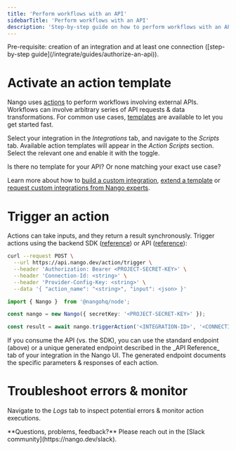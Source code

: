 ```yaml
---
title: 'Perform workflows with an API'
sidebarTitle: 'Perform workflows with an API'
description: 'Step-by-step guide on how to perform workflows with an API (using an action template).'
---
```


<Info>
Pre-requisite: creation of an integration and at least one connection ([step-by-step guide](/integrate/guides/authorize-an-api)).
</Info>

# Activate an action template

Nango uses [actions](/understand/concepts/actions) to perform workflows involving external APIs. Workflows can involve arbitrary series of API requests & data transformations. For common use cases, [templates](/understand/concepts/templates) are available to let you get started fast.

Select your integration in the _Integrations_ tab, and navigate to the _Scripts_ tab. Available action templates will appear in the _Action Scripts_ section. Select the relevant one and enable it with the toggle.

<Tip>
Is there no template for your API? Or none matching your exact use case?

Learn more about how to [build a custom integration](/customize/guides/create-a-custom-integration), [extend a template](/customize/guides/extend-an-integration-template) or [request custom integrations from Nango experts](/host/managed-integrations).
</Tip>

# Trigger an action

Actions can take inputs, and they return a result synchronously. Trigger actions using the backend SDK ([reference](/reference/sdks/node#trigger-an-action)) or API ([reference](/reference/api/action/trigger)):

<Tabs>

<Tab title="cURL (standard endpoint)">

```bash
curl --request POST \
  --url https://api.nango.dev/action/trigger \
  --header 'Authorization: Bearer <PROJECT-SECRET-KEY>' \
  --header 'Connection-Id: <string>' \
  --header 'Provider-Config-Key: <string>' \
  --data '{ "action_name": "<string>", "input": <json> }'
```
</Tab>

<Tab title="Node SDK">

```ts
import { Nango }  from '@nangohq/node';

const nango = new Nango({ secretKey: '<PROJECT-SECRET-KEY>' });

const result = await nango.triggerAction('<INTEGRATION-ID>', '<CONNECTION-ID>', '<ACTION-NAME>', jsonInput);
```
</Tab>

</Tabs>

<Tip>
 If you consume the API (vs. the SDK), you can use the standard endpoint (above) or a unique generated endpoint described in the _API Reference_ tab of your integration in the Nango UI. The generated endpoint documents the specific parameters & responses of each action.
</Tip>


# Troubleshoot errors & monitor

Navigate to the _Logs_ tab to inspect potential errors & monitor action executions.


<Tip>
**Questions, problems, feedback?** Please reach out in the [Slack community](https://nango.dev/slack).
</Tip>
